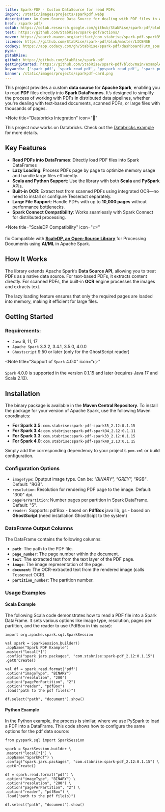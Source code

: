 ```yaml
---
title: Spark-PDF - Custom DataSource for read PDFs
imgSrc: /static/images/projects/sparkpdf.webp
description: An Open-Source Data Source for dealing with PDF files in Apache Spark
href: /spark-pdf/
colab: https://colab.research.google.com/github/StabRise/spark-pdf/blob/main/examples/PdfDataSource.ipynb
test: https://github.com/StabRise/spark-pdf/actions/
maven: https://search.maven.org/artifact/com.stabrise/spark-pdf-spark35_2.12
license: https://github.com/StabRise/spark-pdf/blob/master/LICENSE
codacy: https://app.codacy.com/gh/StabRise/spark-pdf/dashboard?utm_source=gh&amp;utm_medium=referral&amp;utm_content=&amp;utm_campaign=Badge_grade
pypi:
pStabRise:
github: https://github.com/StabRise/spark-pdf
gettingStarted: https://github.com/StabRise/spark-pdf/blob/main/examples/PdfDataSource.ipynb
keywords: ['spark pdf', 'spark read pdf', 'pyspark read pdf', 'spark pdf data source', "Apache Spark PDF Integration", "Spark PDF Data Source", "Read PDF in Spark", "PySpark PDF Processing", "PDF to DataFrame in Spark", "OCR PDF Spark", "Scanned PDF OCR Spark", "Text Extraction from PDFs Spark", "Distributed PDF Processing", "Large File PDF Processing Spark", "PDF File Handling in Spark", "Apache Spark OCR Support", "Spark DataSource API", "PDF Image Rendering Spark", "Spark PDF Lazy Loading", "Efficient Spark PDF Processing", "Spark Read PDF", "PySpark Read PDF", "Spark PDF Data Source"]
banner: /static/images/projects/sparkpdf-card.png
---
```


This project provides a custom **data source** for **Apache Spark**, enabling you to read **PDF** files directly
into **Spark DataFrames**. It’s designed to simplify the process of working with PDFs in distributed
data pipelines, whether you're dealing with text-based documents, scanned PDFs, or large files
with thousands of pages.


<Note
  title="Databricks Integration"
  icon="🚀"
>
 This project now works on Databricks. Check out the [Databricks example](https://github.com/StabRise/spark-pdf/blob/main/examples/PdfDataSourceDatabricks.ipynb)
 for more details.
</Note>

## Key Features

- **Read PDFs into DataFrames**: Directly load PDF files into Spark DataFrames
- **Lazy Loading**: Process PDFs page by page to optimize memory usage and handle large files efficiently.
- **Scala and Python Support**: Use the library with both **Scala** and **PySpark** APIs.
- **Built-in OCR**: Extract text from scanned PDFs using integrated OCR—no need to install or configure Tesseract separately.
- **Large File Support**: Handle PDFs with up to **10,000 pages** without performance bottlenecks.
- **Spark Connect Compatibility**: Works seamlessly with Spark Connect for distributed processing.

<Note
  title="ScaleDP Compatibility"
  icon="👉"
>
fix   Compatible with **[ScaleDP, an Open-Source Library](/scaledp)** for Processing
  Documents using **AI/ML** in Apache Spark.
</Note>
>

## How It Works

The library extends Apache Spark’s **Data Source API**, allowing you to treat PDFs as a native data source.
For text-based PDFs, it extracts content directly.
For scanned PDFs, the built-in **OCR** engine processes the images and extracts text.

The lazy loading feature ensures that only the required pages are loaded into memory, making it efficient for
large files.

## Getting Started

### Requirements:

- `Java` 8, 11, 17
- `Apache Spark` 3.3.2, 3.4.1, 3.5.0, 4.0.0
- `Ghostscript` 9.50 or later (only for the GhostScript reader)

<Note
  title="Support of `Spark` 4.0.0"
  icon="👉"
>
  `Spark` 4.0.0 is supported in the version 0.1.15 and later (requires Java 17 and Scala 2.13).
</Note>
>

## Installation

The binary package is available in the **Maven Central Repository**.
To install the package for your version of Apache Spark, use the
following Maven coordinates:

- **For Spark 3.5**: `com.stabrise:spark-pdf-spark35_2.12:0.1.15`
- **For Spark 3.4**: `com.stabrise:spark-pdf-spark34_2.12:0.1.11`
- **For Spark 3.3**: `com.stabrise:spark-pdf-spark33_2.12:0.1.15`
- **For Spark 4.0**: `com.stabrise:spark-pdf-spark40_2.13:0.1.15`

Simply add the corresponding dependency to your project’s `pom.xml` or build configuration.

### Configuration Options

- `imageType`: Oputput image type. Can be: *"BINARY", "GREY", "RGB"*. Default: "RGB".
- `resolution`: Resolution for rendering PDF page to the image. Default: "300" dpi.
- `pagePerPartition`: Number pages per partition in Spark DataFrame. Default: "5".
- `reader:` Supports: pdfBox - based on **PdfBox** java lib, gs - based on **GhostScript** (need installation GhostScipt to the system)

### DataFrame Output Columns

The DataFrame contains the following columns:

- **`path`**: The path to the PDF file.
- **`page_number`**: The page number within the document.
- **`text`**: The extracted text from the text layer of the PDF page.
- **`image`**: The image representation of the page.
- **`document`**: The OCR-extracted text from the rendered image (calls Tesseract OCR).
- **`partition_number`**: The partition number.

### Usage Examples

#### Scala Example

The following Scala code demonstrates how to read a PDF file into a Spark DataFrame. It sets various options like image type, resolution, pages per partition, and the reader to use (PdfBox in this case):

```scala:Scala
import org.apache.spark.sql.SparkSession

val spark = SparkSession.builder()
.appName("Spark PDF Example")
.master("local[*]")
.config("spark.jars.packages", "com.stabrise:spark-pdf_2.12:0.1.15")
.getOrCreate()

val df = spark.read.format("pdf")
.option("imageType", "BINARY")
.option("resolution", "200")
.option("pagePerPartition", "2")
.option("reader", "pdfBox")
.load("path to the pdf file(s)")

df.select("path", "document").show()
```

#### Python Example

In the Python example, the process is similar, where we use PySpark to load a PDF into a DataFrame.
This code shows how to configure the same options for the pdf data source:

```python:Python
from pyspark.sql import SparkSession

spark = SparkSession.builder \
.master("local[*]") \
.appName("SparkPdf") \
.config("spark.jars.packages", "com.stabrise:spark-pdf_2.12:0.1.15") \
.getOrCreate()

df = spark.read.format("pdf") \
.option("imageType", "BINARY") \
.option("resolution", "200") \
.option("pagePerPartition", "2") \
.option("reader", "pdfBox") \
.load("path to the pdf file(s)")

df.select("path", "document").show()
```